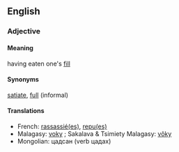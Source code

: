 == English ==

=== Adjective ===
==== Meaning ====
having eaten one's [[fill]]
==== Synonyms ====
[[satiate]], [[full]] (informal)
==== Translations ====
*French: [[:fr:rassasier|rassassié(es)]], [[:fr:repaitre|repu(es)]]
*Malagasy: [[:mg:voky|voky]] ; Sakalava & Tsimiety Malagasy: [[:mg:voky|vôky]]
*Mongolian: цадсан (verb цадах)